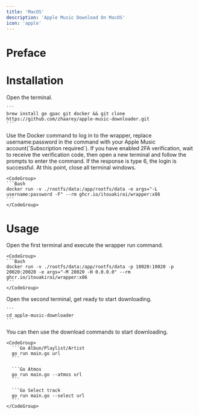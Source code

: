 ```yaml
---
title: 'MacOS'
description: 'Apple Music Download On MacOS'
icon: 'apple'
---
```

# Preface

# Installation

<Steps>
  <Step title="Step 1">
    Open the terminal.

    ```
    brew install go gpac git docker && git clone https://github.com/zhaarey/apple-music-downloader.git
    ```
  </Step>

  <Step title="Step 2">
    Use the Docker command to log in to the wrapper, replace username:password in the command with your Apple Music account(`Subscription required`). If you have enabled 2FA verification, wait to receive the verification code, then open a new terminal and follow the prompts to enter the command. If the response is type 6, the login is successful. At this point, close all terminal windows.

    <CodeGroup>
    ```Bash
    docker run -v ./rootfs/data:/app/rootfs/data -e args="-L username:password -F" --rm ghcr.io/itouakirai/wrapper:x86
    ```
    </CodeGroup>
  </Step>
</Steps>

# Usage

<Steps>
  <Step title="Step 1">
    Open the first terminal and execute the wrapper run command.

    <CodeGroup>
    ```Bash
    docker run -v ./rootfs/data:/app/rootfs/data -p 10020:10020 -p 20020:20020 -e args="-M 20020 -H 0.0.0.0" --rm  ghcr.io/itouakirai/wrapper:x86
    ```
    </CodeGroup>
  </Step>

  <Step title="Step 2">
    Open the second terminal, get ready to start downloading.

    ```
    cd apple-music-downloader
    ```
  </Step>

  <Step title="Step 3">
    You can then use the download commands to start downloading.

    <CodeGroup>
      ```Go Albun/Playlist/Artist
      go run main.go url
      ```

      ```Go Atmos
      go run main.go --atmos url
      ```

      ```Go Select track
      go run main.go --select url
      ```
    </CodeGroup>
  </Step>
</Steps>
